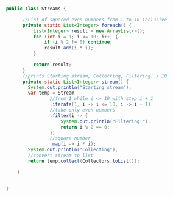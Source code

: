  ```java

  public class Streams {

        //List of squared even numbers from 1 to 10 inclusive
        private static List<Integer> foreach() {
            List<Integer> result = new ArrayList<>();
            for (int i = 1; i <= 10; i++) {
                if (i % 2 != 0) continue;
                result.add(i * i);
            }

            return result;
        }
        //prints Starting stream, Collecting, Filtering! x 10
        private static List<Integer> stream() {
          System.out.println("Starting stream");
          var temp = Stream
                  //from 1 while i <= 10 with step i + 1
                  .iterate(1, i -> i <= 10, i -> i + 1)
                  //take only even numbers
                  .filter(i -> {
                      System.out.println("Filtering!");
                      return i % 2 == 0;
                  })
                  //square number
                  .map(i -> i * i);
          System.out.println("Collecting");
          //convert stream to list
          return temp.collect(Collectors.toList());

      }


  }

  ```

